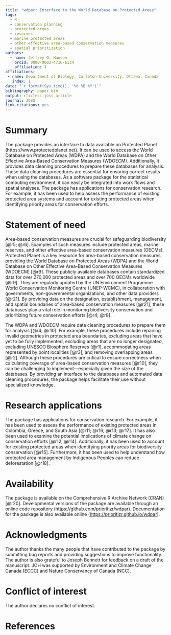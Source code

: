 ```yaml
---
title: "wdpar: Interface to the World Database on Protected Areas"
tags:
  - R
  - conservation planning
  - protected areas
  - reserves
  - marine protected areas
  - other effective area-based conservation measures
  - spatial prioritization
authors:
  - name: Jeffrey O. Hanson
    orcid: 0000-0002-4716-6134
    affiliation: 1
affiliations:
 - name: Department of Biology, Carleton University, Ottawa, Canada
   index: 1
date: "`r format(Sys.time(), '%d %B %Y')`"
bibliography: paper.bib
output: rticles::joss_article
journal: JOSS
link-citations: yes
---
```


# Summary

The \texttt{wdpar R} package provides an interface to data available on Protected Planet (https://www.protectedplanet.net). It can be used to access the World Database on Protected Areas (WDPA) and the World Database on Other Effective Area-Based Conservation Measures (WDOECM). Additionally, it provides data cleaning procedures to prepare these databases for analysis. These data cleaning procedures are essential for ensuring correct results when using the databases. As a software package for the \texttt{R} statistical computing environment, it can easily be integrated into work flows and spatial analyses. The package has applications for conservation research. For example, it has been used to help assess the performance of existing protected area systems and account for existing protected areas when identifying priority areas for conservation efforts.

# Statement of need

Area-based conservation measures are crucial for safeguarding biodiversity [@r5; @r6]. Examples of such measures include protected areas, marine reserves, and other effective area-based conservation measures (OECMs). Protected Planet is a key resource for area-based conservation measures, providing the World Database on Protected Areas (WDPA) and the World Database on Other Effective Area-Based Conservation Measures (WDOECM) [@r9]. These publicly available databases contain standardized data for over 270,000 protected areas and over 700 OECMs worldwide [@r9]. They are regularly updated by the UN Environment Programme World Conservation Monitoring Centre (UNEP-WCMC), in collaboration with governments, non-governmental organizations, and other data providers [@r21]. By providing data on the designation, establishment, management, and spatial boundaries of area-based conservation measures [@r21], these databases play a vital role in monitoring biodiversity conservation and prioritizing future conservation efforts [@r4; @r8].

The WDPA and WDOECM require data cleaning procedures to prepare them for analysis [@r4; @r10]. For example, these procedures include repairing invalid geometries in protected area boundaries, excluding areas that have yet to be fully implemented, excluding areas that are no longer designated, excluding UNESCO Biosphere Reserves [@r1], accommodating areas represented by point localities [@r3], and removing overlapping areas [@r2]. Although these procedures are critical to ensure correctness when calculating coverage of area-based conservation measures [@r10], they can be challenging to implement---especially given the size of the databases. By providing an interface to the databases and automated data cleaning procedures, the \texttt{wdpar R} package helps facilitate their use without specialized knowledge.

# Research applications

The \texttt{wdpar R} package has applications for conservation research. For example, it has been used to assess the performance of existing protected areas in Colombia, Greece, and South Asia [@r11; @r16; @r13; @r17]. It has also been used to examine the potential implications of climate change on conservation efforts [@r12; @r14]. Additionally, it has been used to account for existing protected areas when identifying priority areas for biodiversity conservation [@r15]. Furthermore, it has been used to help understand how protected area management by Indigenous Peoples can reduce deforestation [@r18].

# Availability

The \texttt{wdpar R} package is available on the Comprehensive R Archive Network (CRAN) [@r20]. Developmental versions of the package are available through an online code repository (<https://github.com/prioritizr/wdpar>). Documentation for the package is also available online (<https://prioritizr.github.io/wdpar>).

# Acknowledgments

The author thanks the many people that have contributed to the package by submitting bug reports and providing suggestions to improve functionality. The author is also grateful to Joseph Bennett for feedback on a draft of the manuscript. JOH was supported by Environment and Climate Change Canada (ECCC) and Nature Conservancy of Canada (NCC).

# Conflict of interest

The author declares no conflict of interest.

# References
